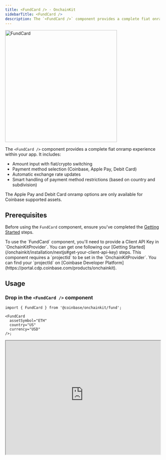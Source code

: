```yaml
---
title: <FundCard /> · OnchainKit
sidebarTitle: <FundCard />
description: The `<FundCard />` component provides a complete fiat onramp experience with amount input, currency switching, and payment method selection.
---
```


<Frame>
<img alt="FundCard"
  src="/images/onchainkit/fund-card.gif"
  height="364"/>
</Frame>

The `<FundCard />` component provides a complete fiat onramp experience within your app. It includes:

- Amount input with fiat/crypto switching
- Payment method selection (Coinbase, Apple Pay, Debit Card)
- Automatic exchange rate updates
- Smart handling of payment method restrictions (based on country and subdivision)

<Note>
The Apple Pay and Debit Card onramp options are only available for Coinbase supported assets.  
</Note>


## Prerequisites

Before using the `FundCard` component, ensure you've completed the [Getting Started](/onchainkit/installation/nextjs#get-your-client-api-key) steps.

<Tip>
To use the `FundCard` component, you'll need to provide a Client API Key in `OnchainKitProvider`. You can get one following our [Getting Started](/onchainkit/installation/nextjs#get-your-client-api-key) steps.
</Tip>


<Note>
This component requires a `projectId` to be set in the `OnchainKitProvider`. You can find your `projectId` on [Coinbase Developer Platform](https://portal.cdp.coinbase.com/products/onchainkit).
</Note>


## Usage

### Drop in the `<FundCard />` component

```tsx
import { FundCard } from '@coinbase/onchainkit/fund';

<FundCard
  assetSymbol="ETH"
  country="US"
  currency="USD"
/>;
```

<iframe
  src="https://684b5e62b1ff46bc5bf83966-aijszlfakk.chromatic.com/iframe.html?args=&id=onchainkit-fund-card--default&viewMode=story&dark=true&hero=true"
  width="100%"
  height="370px"
/>
{/* <App>
  <FundWrapper>
    {({ address }) => {
      if (address) {
        return <FundCard assetSymbol="ETH" country="US" currency="USD" />;
      }
      return (
        <>
          <Wallet>
            <ConnectWallet>
              <Avatar className="h-6 w-6" />
              <Name />
            </ConnectWallet>
          </Wallet>
        </>
      );
    }}
  </FundWrapper>
</App> */}

## Customization

### Custom Header and Button Text

You can customize the header and button text:

```tsx
<FundCard
  assetSymbol="ETH"
  country="US"
  currency="USD"
  headerText="Purchase Ethereum"
  buttonText="Purchase"
/>
```

<iframe
  src="https://684b5e62b1ff46bc5bf83966-aijszlfakk.chromatic.com/iframe.html?args=&id=onchainkit-fund-card--with-custom-text&viewMode=story&dark=true&hero=true"
  width="100%"
  height="370px"
/>
{/* <App>
  <FundWrapper>
    {({ address }) => {
      if (address) {
        return (
          <FundCard
            assetSymbol="ETH"
            country="US"
            currency="USD"
            headerText="Purchase Ethereum"
            buttonText="Purchase"
          />
        );
      }
      return (
        <>
          <Wallet>
            <ConnectWallet>
              <Avatar className="h-6 w-6" />
              <Name />
            </ConnectWallet>
          </Wallet>
        </>
      );
    }}
  </FundWrapper>
</App> */}

### Custom Currency

You can specify which fiat currency to use:

```tsx
<FundCard
  assetSymbol="ETH"
  country="GB"
  currency="GBP"
/>
```

### Preset Amount Inputs

You can specify preset amount buttons:

```tsx
const presetAmountInputs = ['10', '20', '50'] as const;

<FundCard
  assetSymbol="ETH"
  country="US"
  currency="USD"
  presetAmountInputs={presetAmountInputs}
/>;
```

<Note>
**Note: 3 preset amount inputs are required in order to show the preset amount buttons.**
</Note>


### Custom Content

You can provide custom children to completely customize the card content while keeping the fund button functionality:

```tsx
<FundCard
  assetSymbol="ETH"
  country="US"
  currency="USD"
>
  <div className="space-y-4">
    <h2>Custom Header</h2>
    <input type="number" placeholder="Enter amount" />
    <select>
      <option>Payment Method 1</option>
      <option>Payment Method 2</option>
    </select>
  </div>
</FundCard>
```

You can also reuse the existing children from the default implementation and add your own custom content.

```tsx
import {
  FundCardHeader,
  FundCardAmountInput,
  FundCardAmountInputTypeSwitch,
  FundCardPresetAmountInputList,
  FundCardPaymentMethodDropdown,
  FundCardSubmitButton,
 } from '@coinbase/onchainkit/fund';

<FundCard
  assetSymbol="ETH"
  country="US"
  currency="USD"
>

  <h2>Custom Header instead of the default "FundCardHeader" </h2>
  <FundCardAmountInput />
  <FundCardAmountInputTypeSwitch />
  <FundCardPresetAmountInputList />
  <div>Any custom content</div>
  <FundCardPaymentMethodDropdown />
  <FundCardSubmitButton />
  <div>Any custom content</div>
</FundCard>
```

<Note>
**Note:** If you are using the custom components then you are going to need to access the state of the `FundCard` component. You can do this by using the `useFundContext` hook.
</Note>


```tsx
const {
    asset,
    currency,
    selectedPaymentMethod,
    setSelectedPaymentMethod,
    fundAmountFiat,
    setFundAmountFiat,
    fundAmountCrypto,
    setFundAmountCrypto,
    selectedInputType,
    setSelectedInputType,
    exchangeRate,
    setExchangeRate,
    exchangeRateLoading,
    setExchangeRateLoading,
    submitButtonState,
    setSubmitButtonState,
    paymentMethods,
    setPaymentMethods,
    paymentMethodsLoading,
    setPaymentMethodsLoading,
    headerText,
    buttonText,
    country,
    subdivision,
    lifecycleStatus,
    updateLifecycleStatus,
    presetAmountInputs,
 } = useFundContext();
```

## Props

- [`FundCardPropsReact`](/onchainkit/fund/types#fundcardpropsreact)

## Related Components

- [`<FundButton />`](/onchainkit/fund/fund-button)
